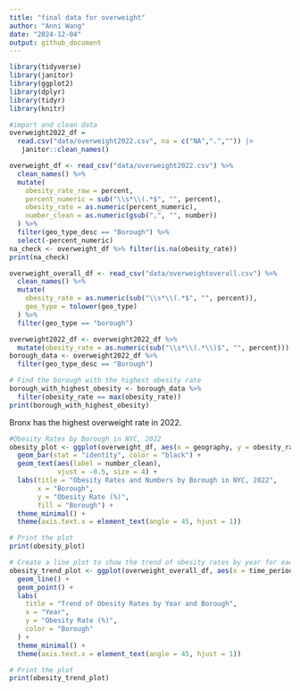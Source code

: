 ```yaml
---
title: "final data for overweight"
author: "Anni Wang"
date: "2024-12-04"
output: github_document
---
```


```r
library(tidyverse)
library(janitor)
library(ggplot2)
library(dplyr)
library(tidyr)
library(knitr)
```

```r
#import and clean data
overweight2022_df = 
  read.csv("data/overweight2022.csv", na = c("NA",".","")) |> 
   janitor::clean_names()

overweight_df <- read_csv("data/overweight2022.csv") %>%
  clean_names() %>%
  mutate(
    obesity_rate_raw = percent,  
    percent_numeric = sub("\\s*\\(.*$", "", percent),  
    obesity_rate = as.numeric(percent_numeric),  
    number_clean = as.numeric(gsub(",", "", number))  
  ) %>%
  filter(geo_type_desc == "Borough") %>%
  select(-percent_numeric)  
na_check <- overweight_df %>% filter(is.na(obesity_rate))
print(na_check)

overweight_overall_df <- read_csv("data/overweightoverall.csv") %>%
  clean_names() %>%
  mutate(
    obesity_rate = as.numeric(sub("\\s*\\(.*$", "", percent)),  
    geo_type = tolower(geo_type)  
  ) %>%
  filter(geo_type == "borough")  

```

```r
overweight2022_df <- overweight2022_df %>%
  mutate(obesity_rate = as.numeric(sub("\\s*\\(.*\\)$", "", percent))) 
borough_data <- overweight2022_df %>%
  filter(geo_type_desc == "Borough")

# Find the borough with the highest obesity rate
borough_with_highest_obesity <- borough_data %>%
  filter(obesity_rate == max(obesity_rate))
print(borough_with_highest_obesity)
```
Bronx has the highest overweight rate in 2022.
```r
#Obesity Rates by Borough in NYC, 2022
obesity_plot <- ggplot(overweight_df, aes(x = geography, y = obesity_rate, fill = geography)) +
  geom_bar(stat = "identity", color = "black") +
  geom_text(aes(label = number_clean),  
            vjust = -0.5, size = 4) +  
  labs(title = "Obesity Rates and Numbers by Borough in NYC, 2022",
       x = "Borough",
       y = "Obesity Rate (%)",
       fill = "Borough") +
  theme_minimal() +
  theme(axis.text.x = element_text(angle = 45, hjust = 1))

# Print the plot
print(obesity_plot)

```




```r
# Create a line plot to show the trend of obesity rates by year for each borough
obesity_trend_plot <- ggplot(overweight_overall_df, aes(x = time_period, y = obesity_rate, group = geography, color = geography)) +
  geom_line() +
  geom_point() +  
  labs(
    title = "Trend of Obesity Rates by Year and Borough",
    x = "Year",
    y = "Obesity Rate (%)",
    color = "Borough"
  ) +
  theme_minimal() +
  theme(axis.text.x = element_text(angle = 45, hjust = 1))

# Print the plot
print(obesity_trend_plot)

```


